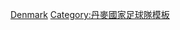 {{National squad
 | name      = 2004年歐洲足球錦標賽丹麥參賽名單
 | bg        = #C8102E
 | fg        = white
 | bordercolor = #DCDCDC
 | country   = 丹麥
 | flag      = Denmark
 | comp link = 2004年歐洲足球錦標賽
 | comp      = 2004年-{zh-hans:欧洲足球锦标赛;zh-hk:歐洲國家盃;zh-tw:歐洲足球錦標賽;}-
 | p1        = [[湯馬士·蘇連遜|-{zh-hans:索伦森;zh-hk:蘇連遜;zh-tw:索倫森;}-]]
 | p2        = [[卡斯帕·博格伦德|-{zh-hans:博格伦德;zh-hk:保基隆;zh-tw:博格倫德;}-]]
 | p3        = [[連尼·軒歷臣|-{zh-hans:亨里克森;zh-hk:軒歷臣;zh-tw:亨里克森;}-]]<small>（[[隊長 (足球)|隊長]]）</small>
 | p4        = [[马丁·劳尔森|-{zh-hans:马丁·劳尔森;zh-hk:馬田·拿臣;zh-tw:馬丁·勞爾森;}-]]
 | p5        = [[歷卡斯·贊臣|-{zh-hans:尼克拉斯·延森;zh-hk:歷卡斯·贊臣;zh-tw:尼克拉斯·延森;}-]]
 | p6        = [[湯馬士·希維治|-{zh-hans:赫尔维格;zh-hk:凱域;zh-tw:赫爾維格;}-]]
 | p7        = [[托马斯·格拉维森|-{zh-hans:格拉维森;zh-hk:加維臣;zh-tw:格拉維森;}-]]
 | p8        = [[耶斯佩尔·格伦夏尔|-{zh-hans:格伦夏尔;zh-hk:干查;zh-tw:格倫夏爾;}-]]
 | p9        = [[容·达尔·托马森|-{zh-hans:托马森;zh-hk:湯馬臣;zh-tw:托馬森;}-]]
 | p10       = [[马丁·约根森|-{zh-hans:约根森;zh-hk:佐真遜;zh-tw:約根森;}-]]
 | p11       = [[艾巴·辛特|-{zh-hans:桑德;zh-hk:辛特;zh-tw:桑德;}-]]
 | p12       = [[托马斯·卡伦博格|-{zh-hans:卡伦博格; zh-hk:卡倫保;}-]]
 | p13       = [[佩尔·克罗尔德鲁普|-{zh-hans:克罗尔德鲁普;zh-hk:高特立;zh-tw:克羅爾德魯普;}-]]
 | p14       = [[裘斯·贊臣|-{zh-hans:克劳斯·延森;zh-hk:裘斯·贊臣;zh-tw:克勞斯·延森;}-]]
 | p15       = [[丹尼爾·延森|-{zh-hans:丹尼尔·延森;zh-hk:丹尼爾·贊臣;zh-tw:丹尼爾·延森;}-]]
 | p16       = [[彼德·史哥夫-贊臣|-{zh-hans:斯科夫-延森;zh-hk:史哥夫-贊臣;zh-tw:斯科夫-延森;}-]]
 | p17       = [[克里斯蒂安·波尔森|-{zh-hans:波尔森;zh-hk:保臣;zh-tw:鮑爾森;}-]]
 | p18       = [[白賴仁·派列斯基|-{zh-hans:普里斯克;zh-hk:派列斯基;zh-tw:普里斯克;}-]]
 | p19       = [[丹尼斯·罗梅达尔|-{zh-hans:罗梅达尔;zh-hk:羅美度;zh-tw:羅梅達爾;}-]]
 | p20       = [[堅尼夫·佩雷斯|-{zh-hans:肯尼斯·佩雷斯;zh-hk:堅尼夫·佩雷斯;zh-tw:肯尼斯·佩雷斯;}-]]
 | p21       = [[彼德·美臣|-{zh-hans:彼得·马德森;zh-hk:彼德·美臣;zh-tw:彼得·馬德森;}-]]
 | p22       = [[斯特凡·安德森|-{zh-hans:斯特凡·安德森;zh-hk:史提芬·安達臣;zh-tw:斯特凡·安德森;}-]]
 | p23       = [[彼得·洛文克蘭斯|-{zh-hans:洛文克兰斯;zh-hk:盧雲卡蘭斯;zh-tw:洛文克蘭斯;}-]]
 | coach     = [[摩頓·奧臣|-{zh-hans:莫腾·奥尔森;zh-hk:摩頓·奧臣;zh-tw:莫滕·奧爾森;}-]]
}}<noinclude>
[[Category:2004年歐洲足球錦標賽參賽名單模板|Denmark]]
[[Category:丹麥國家足球隊模板]]
</noinclude>